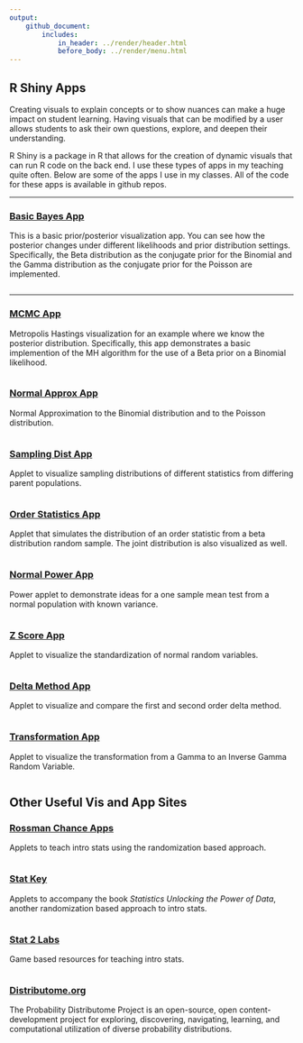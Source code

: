 ```yaml
---
output: 
    github_document:
        includes: 
            in_header: ../render/header.html
            before_body: ../render/menu.html
---
```


## R Shiny Apps

Creating visuals to explain concepts or to show nuances can make a huge impact on student learning.  Having visuals that can be modified by a user allows students to ask their own questions, explore, and deepen their understanding.  

R Shiny is a package in R that allows for the creation of dynamic visuals that can run R code on the back end.  I use these types of apps in my teaching quite often.  Below are some of the apps I use in my classes.  All of the code for these apps is available in github repos.  

<hr class = "cool"> 

### <a href="https://shiny.stat.ncsu.edu/jbpost2/BasicBayes/" target = "_blank">Basic Bayes App</a> 

This is a basic prior/posterior visualization app.  You can see how the posterior changes under different likelihoods and prior distribution settings.  Specifically, the Beta distribution as the conjugate prior for the Binomial and the Gamma distribution as the conjugate prior for the Poisson are implemented.

<a href="https://shiny.stat.ncsu.edu/jbpost2/BasicBayes/" target = "_blank"><img class="img-responsive" src="../images/Bayes.png" alt=""></a>

<hr class = "cool"> 

### <a href="https://shiny.stat.ncsu.edu/jbpost2/MCMC/" target = "_blank">MCMC App</a>

Metropolis Hastings visualization for an example where we know the posterior distribution.  Specifically, this app demonstrates a basic implemention of the MH algorithm for the use of a Beta prior on a Binomial likelihood.

<a href="https://shiny.stat.ncsu.edu/jbpost2/MCMC/" target = "_blank"><img class="img-responsive" src="../images/MCMC.png" alt=""></a>

### <a href="https://shiny.stat.ncsu.edu/jbpost2/NormalApproximation/" target = "_blank">Normal Approx App</a>

Normal Approximation to the Binomial distribution and to the Poisson distribution.

<a href="https://shiny.stat.ncsu.edu/jbpost2/NormalApproximation/" target = "_blank"><img class="img-responsive" src="../images/NormApprox.png" alt=""></a>


### <a href="https://shiny.stat.ncsu.edu/jbpost2/SamplingDistribution/" target = "_blank">Sampling Dist App</a>

Applet to visualize sampling distributions of different statistics from differing parent populations.

<a href="https://shiny.stat.ncsu.edu/jbpost2/SamplingDistribution/" target = "_blank"><img class="img-responsive" src="../images/SamplingDist.png" alt=""></a>


### <a href="https://shiny.stat.ncsu.edu/jbpost2/OrderStatsDist/" target = "_blank">Order Statistics App</a>

Applet that simulates the distribution of an order statistic from a beta distribution random sample. The joint distribution is also visualized as well.

<a href="https://shiny.stat.ncsu.edu/jbpost2/OrderStatsDist/" target = "_blank"><img class="img-responsive" src="../images/OrderStats.png" alt=""></a>


### <a href="https://shiny.stat.ncsu.edu/jbpost2/NormalPower/" target = "_blank">Normal Power App</a>

Power applet to demonstrate ideas for a one sample mean test from a normal population with known variance.

<a href="https://shiny.stat.ncsu.edu/jbpost2/NormalPower/" target = "_blank"><img class="img-responsive" src="../images/Power.png" alt=""></a>


### <a href="https://shiny.stat.ncsu.edu/jbpost2/ZScores/" target = "_blank">Z Score App</a>

Applet to visualize the standardization of normal random variables.

<a href="https://shiny.stat.ncsu.edu/jbpost2/ZScores/" target = "_blank"><img class="img-responsive" src="../images/ZScores.png" alt=""></a>


### <a href="https://shiny.stat.ncsu.edu/jbpost2/Delta/" target = "_blank">Delta Method App</a>

Applet to visualize and compare the first and second order delta method.

<a href="https://shiny.stat.ncsu.edu/jbpost2/Delta/" target = "_blank"><img class="img-responsive" src="../images/Delta.png" alt=""></a>


### <a href="https://shiny.stat.ncsu.edu/jbpost2/Transform/" target = "_blank">Transformation App</a>

Applet to visualize the transformation from a Gamma to an Inverse Gamma Random Variable.

<a href="https://shiny.stat.ncsu.edu/jbpost2/Transform/" target = "_blank"><img class="img-responsive" src="../images/transform.png" alt=""></a>


## Other Useful <strong>Vis and App Sites</strong>

### <a href="http://www.rossmanchance.com/applets/" target = "_blank">Rossman Chance Apps</a> 

Applets to teach intro stats using the randomization based approach.

<a href="http://www.rossmanchance.com/applets/" target = "_blank"><img class="img-responsive" src="../images/RCApps.png" alt=""></a>


### <a href="http://www.lock5stat.com/statkey/index.html" target = "_blank">Stat Key</a>

Applets to accompany the book <i>Statistics Unlocking the Power of Data</i>, another randomization based approach to intro stats.

<a href="http://www.lock5stat.com/statkey/index.html" target = "_blank"><img class="img-responsive" src="../images/StatKey.png" alt=""></a>


### <a href="http://web.grinnell.edu/individuals/kuipers/stat2labs/Labs.html" target = "_blank">Stat 2 Labs</a>

Game based resources for teaching intro stats.

<a href="http://web.grinnell.edu/individuals/kuipers/stat2labs/Labs.html" target = "_blank"><img class="img-responsive" src="../images/Stat2Labs.png" alt=""></a>


### <a href="http://www.distributome.org/" target = "_blank">Distributome.org</a>

The Probability Distributome Project is an open-source, open content-development project for exploring, discovering, navigating, learning, and computational utilization of diverse probability distributions.

<a href="http://www.distributome.org/" target = "_blank"><img class="img-responsive" src="../images/Distributome.png" alt=""></a>
   